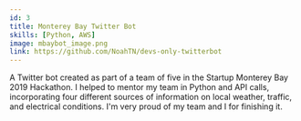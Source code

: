 ```yaml
---
id: 3
title: Monterey Bay Twitter Bot
skills: [Python, AWS]
image: mbaybot_image.png
link: https://github.com/NoahTN/devs-only-twitterbot
---
```

A Twitter bot created as part of a team of five in the Startup Monterey Bay 2019 Hackathon.
I helped to mentor my team in Python and API calls, incorporating four different sources of information on 
local weather, traffic, and electrical conditions. I'm very proud of my team and I for finishing it.